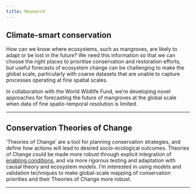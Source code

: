 ```yaml
---
title: Research
---
```


## Climate-smart conservation

How can we know where ecosystems, such as mangroves, are likely to adapt or be lost in the future? We need this information so that we can choose the right places to prioritise conservation and restoration efforts, but useful forecasts of ecosystem change can be challenging to make the global scale, particularly with coarse datasets that are unable to capture processes operating at fine spatial scales.

In collaboration with the World Wildlife Fund, we're developing novel approaches for forecasting the future of mangroves at the global scale when data of fine spatio-temporal resolution is limited.

----

## Conservation Theories of Change

'Theories of Change' are a tool for planning conservation strategies, and define how actions will lead to desired socio-ecological outcomes. Theories of Change could be made more robust through explicit integration of [enabling conditions](https://www.researchsquare.com/article/rs-2184542/v1), and via more rigorous testing and adaptation with causal theory and ecosystem models. I'm interested in using models and validation techniques to make global-scale mapping of conservation priorities and their Theories of Change more robust. 

----

